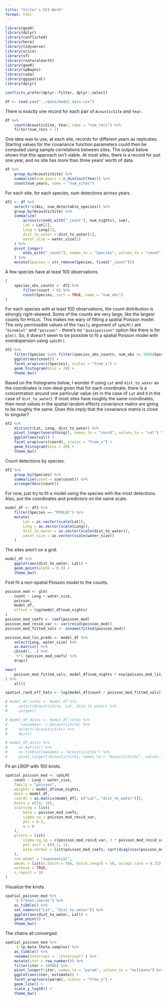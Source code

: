 ```yaml
---
title: "Victor's GC3 Work"
format: html
---
```


```r
library(geoR)
library(dplyr)
library(conflicted)
library(here)
library(tidyverse)
library(scico)
library(sf)
library(rnaturalearth)
library(geoR)
library(spBayes)
library(coda)
library(ggspatial)
library(dplyr)

conflicts_prefer(dplyr::filter, dplyr::select)

df <- read.csv("../data/model_data.csv")
```

There is exactly one record for each pair of `AcousticSite` and `Year`.
```r
df %>%
    count(AcousticSite, Year, name = "num_recs") %>%
    filter(num_recs > 1)
```

One idea was to use, at each site, records for different years as replicates. Starting values for the covariance function parameters could then be computed using sample correlations between sites. The output below shows that this approach isn't viable. At most sites, there is a record for just one year, and no site has more than three years' worth of data.
```r
df %>%
    group_by(AcousticSite) %>%
    summarize(num_years = n_distinct(Year)) %>%
    count(num_years, name = "num_sites")
```

For each site, for each species, sum detections across years.
```r
df2 <- df %>%
    select(!c(ALL, num_detectable_species)) %>%
    group_by(AcousticSite) %>%
    summarize(
        across(c(ends_with("_count"), num_nights), sum),
        Lat = Lat[1],
        Long = Long[1],
        dist_to_water = dist_to_water[1],
        water_size = water_size[1]
    ) %>%
    pivot_longer(
        ends_with("_count"), names_to = "Species", values_to = "count"
    ) %>%
    mutate(Species = str_remove(Species, fixed("_count")))
```

A few species have at least 100 observations.
```r
(
    species_obs_counts <- df2 %>%
        filter(count > 0) %>%
        count(Species, sort = TRUE, name = "num_obs")
)
```

For each species with at least 100 observations, the count distribution is strongly right-skewed. Some of the counts are very large, like the largest counts for `MYOLUC`. This makes me wary of fitting a spatial Poisson model. The only permissible values of the `family` argument of `spGLM()` are `"binomial"` and `"poisson"` - there's no `"quasipoisson"` option like there is for `glm()`. So, it doesn't seem to be possible to fit a spatial Poisson model with overdispersion using `spGLM()`.
```r
df2 %>%
    filter(Species %in% filter(species_obs_counts, num_obs >= 100)$Species) %>%
    ggplot(aes(count)) +
    facet_wrap(vars(Species), scales = "free_x") +
    geom_histogram(bins = 20) +
    theme_bw()
```

Based on the histograms below, I wonder if using `Lat` and `dist_to_water` as the coordinates is non-ideal given that for each coordinate, there is a concentration around one particular value (`45` in the case of `Lat` and `0` in the case of `dist_to_water`). If most sites have roughly the same coordinates, then most values in the spatial random effects covariance matrix are going to be roughly the same. Does this imply that the covariance matrix is close to singular?
```r
df2 %>%
    distinct(Lat, Long, dist_to_water) %>%
    pivot_longer(everything(), names_to = "coord", values_to = "val") %>%
    ggplot(aes(val)) +
    facet_wrap(vars(coord), scales = "free_x") +
    geom_histogram(bins = 20) +
    theme_bw()
```

Count detections by species.
```r
df2 %>%
    group_by(Species) %>%
    summarize(count = sum(count)) %>%
    arrange(desc(count))
```

For now, just try to fit a model using the species with the most detections. Also, put the coordinates and predictors on the same scale.
```r
model_df <- df2 %>%
    filter(Species == "MYOLUC") %>%
    mutate(
        Lat = as.vector(scale(Lat)),
        Long = as.vector(scale(Long)),
        dist_to_water = as.vector(scale(dist_to_water)),
        water_size = as.vector(scale(water_size))
    )
```

The sites aren't on a grid.
```r
model_df %>%
    ggplot(aes(dist_to_water, Lat)) +
    geom_point(alpha = 0.3) +
    theme_bw()
```

First fit a non-spatial Poisson model to the counts.
```r
poisson_mod <- glm(
    count ~ Long + water_size,
    poisson,
    model_df,
    offset = log(model_df$num_nights)
)
poisson_mod_coefs <- coef(poisson_mod)
poisson_mod_resid_var <- var(resid(poisson_mod))
poisson_mod_fitted_vals <- unname(fitted(poisson_mod))
```

```r
poisson_mod_lin_preds <- model_df %>%
    select(Long, water_size) %>%
    as.matrix() %>%
    cbind(1, .) %>%
    `%*%`(poisson_mod_coefs) %>%
    drop()
```

```r
near(
    poisson_mod_fitted_vals, model_df$num_nights * exp(poisson_mod_lin_preds)
) %>%
    all()
```


```r
spatial_rand_eff_hats <- log(model_df$count / poisson_mod_fitted_vals)
```

```r
# model_df_sites <- model_df %>%
#     select(AcousticSite, Lat, dist_to_water) %>%
#     unique()
```

```r
# model_df_dists <- model_df_sites %>%
#     `rownames<-`(.$AcousticSite) %>%
#     select(!AcousticSite) %>%
#     dist()
```

```r
# model_df_dists %>%
#     as.matrix() %>%
#     as_tibble(rownames = "AcousticSite1") %>%
#     pivot_longer(!AcousticSite1, names_to = "AcousticSite2", values_to = "dist")
```

Fit an LRGP with 100 knots.
```r
spatial_poisson_mod <- spGLM(
    count ~ Long + water_size,
    family = "poisson",
    weights = model_df$num_nights,
    data = model_df,
    coords = as.matrix(model_df[, c("Lat", "dist_to_water")]),
    knots = c(10, 10),
    starting = list(
        beta = poisson_mod_coefs,
        sigma.sq = poisson_mod_resid_var,
        phi = 0.5,
        w = 0
    ),
    priors = list(
        sigma.sq.ig = c(poisson_mod_resid_var, 3 * poisson_mod_resid_var),
        phi.unif = c(0.1, 1),
        beta.normal = list(poisson_mod_coefs, sqrt(diag(vcov(poisson_mod))))
    ),
    cov.model = "exponential",
    amcmc = list(n.batch = 500, batch.length = 50, accept.rate = 0.25),
    verbose = TRUE,
    n.report = 10
)
```

Visualize the knots.
```r
spatial_poisson_mod %>%
    `$`("knot.coords") %>%
    as_tibble() %>%
    set_names(c("Lat", "dist_to_water")) %>%
    ggplot(aes(dist_to_water, Lat)) +
    geom_point() +
    theme_bw()
```

The chains all converged.
```r
spatial_poisson_mod %>%
    `$`(p.beta.theta.samples) %>%
    as_tibble() %>%
    rename(Intercept = `(Intercept)`) %>%
    mutate(iter = row_number()) %>%
    filter(iter > 10000) %>%
    pivot_longer(!iter, names_to = "param", values_to = "estimate") %>%
    ggplot(aes(iter, estimate)) +
    facet_wrap(vars(param), scales = "free_y") +
    geom_line() +
    scale_y_log10() +
    theme_bw()
```
